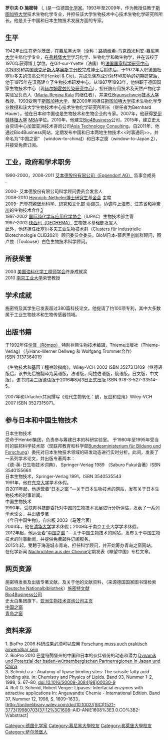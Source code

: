 '''罗尔夫·D·施密特''' （{{lang-de|Rolf Dieter Schmid}}, {{bd|1942年|1月5日||}})是一位德国[[化学家|化学家]]。1993年至2009年，作为教授任教于[[斯图加特大学|斯图加特大学]]技术生物化学专业，并担任该大学生物技术中心技术生物化学研究所所长。他是关于中国和日本生物技术发展方面的专家。

==  生平 ==
1942年出生在[[萨尔茨堡|萨尔茨堡]]，在[[慕尼黑大学|慕尼黑大学]]（全称：[[路德维希-马克西米利安-慕尼黑大学|路德维希-马克西米利安-慕尼黑大学]]主修化学专业，在[[弗赖堡大学|弗赖堡大学]]学习化学、生物化学和微生物学，并在该校于1970年获得博士学位。在Gif-sur-Yvette（法国）的[[法國國家科學研究中心|法国国家科学研究中心(CNRS)]]和美国[[德克薩斯州大學奧斯汀分校|德克萨斯大学奥斯丁分校]]完成博士后锻炼后，于1972年入职德国杜塞尔多夫的[[汉高公司|汉高公司(Henkel & Cie)]]。完成洗涤剂成分对环境影响的初期研究后，他于1975年在汉高建立了生物技术研发中心。从1987至1993年，他供职于德国国家生物技术中心（现[[赫尔姆霍兹传染研究中心|赫尔姆霍兹传染研究中心]]），担任酶应用技术及天然产物化学实验室负责人（[[Maria-Regina_Kula|Maria-Regina Kula]] 的继任者），并兼任[http://en.wikipedia.org/wiki/Braunschweig_University_of_Technology Braunschweig技术大学] {{Wayback|url=http://en.wikipedia.org/wiki/Braunschweig_University_of_Technology |date=20210301115718 }}教授。1993受聘于[[斯图加特大学|斯图加特大学]]，至2009年间担任[[斯图加特大学|斯图加特大学]]技术生物化学专业教授和该大学生物技术中心技术生物化学研究所所长（继任者为Bernhard Hauer）。他在日本和中国也是生物技术和生物企业的专家。2007年，他获得[http://en.wikipedia.org/wiki/Reutlingen_University 罗伊特林根大学] {{Wayback|url=http://en.wikipedia.org/wiki/Reutlingen_University |date=20151213173258 }}[[MBA|MBA]]学位。2010年，他建立[https://web.archive.org/web/20130521201143/http://bio4business.com/ Bio4Business]公司，2015年，建立史太白资讯中心加盟亚洲技术咨询公司[https://web.archive.org/web/20180412050855/http://www.asia-tech.eu/ Asia Technology Consulting]。自2011年，他通过Bio4Business网站，定期发布中国和日本两地生物技术<<时事通讯>>，并命名为“中国之窗” （window-to-china[https://web.archive.org/web/20180316151753/https://www.window-to-china.eu/startseite.html]）和日本之窗（window-to-Japan [https://web.archive.org/web/20180316025043/https://www.bio4business.eu/competitive-intelligence/window-to-japan.html]），并接受免费订阅。

== 工业，政府和学术职务 ==
1990-2000，2008-2011 [http://en.wikipedia.org/wiki/Eppendorf_(company) 艾本德股份有限公司（Eppendorf AG）] {{Wayback|url=http://en.wikipedia.org/wiki/Eppendorf_(company) |date=20210224131422 }}监事会成员<br />.

2000- 艾本德股份有限公司科学顾问委员会发言人<br />

2008-2010 [http://netheler-stiftung.de/ Heinrich-Netheler博士研究生基金会] {{Wayback|url=http://netheler-stiftung.de/ |date=20210226034528 }}主席<br />

2009- [http://de.wikipedia.org/wiki/Ministerium_für_Wissenschaft,_Forschung_und_Kunst_Baden-Württemberg 巴登符腾堡州科学、研究和文化部] {{Wayback|url=http://de.wikipedia.org/wiki/Ministerium_f%C3%BCr_Wissenschaft%2C_Forschung_und_Kunst_Baden-W%C3%BCrttemberg |date=20201205100019 }}协调员。协调与[[上海市|上海市]]、[[江苏省|江苏省]]和[[神奈川縣|神奈川]]的生物技术合作[http://www.bio-pro.de/standort/partner/experteninterview/index.html?lang=de] {{Wayback|url=http://www.bio-pro.de/standort/partner/experteninterview/index.html?lang=de |date=20150710044404 }}<br />

1997-2002 [[国际纯化学与应用化学联盟|国际纯化学与应用化学协会]]（IUPAC）生物技术部主管<br />

1997-2002 [http://en.wikipedia.org/wiki/DECHEMA 德西玛（DECHEMA）] {{Wayback|url=http://en.wikipedia.org/wiki/DECHEMA |date=20200726194253 }}生物技术基础部发言人<br />

此外，他还担任杜塞尔多夫工业生物技术群（Clusters für Industrielle Biotechnologie CLIB2021）顾问委员会委员，BioM日本-慕尼黑创新群顾问，图卢兹（Toulouse）白色生物技术科学顾问。

== 所获荣誉 ==
2003 [http://en.wikipedia.org/wiki/American_Oil_Chemists’_Society 美国油料化学工程师学会]{{dead link|date=2018年4月 |bot=InternetArchiveBot |fix-attempted=yes }}终身成就奖<br />

2010 [[南京工业大学|南京工业大学]]荣誉教授

== 学术成就 ==
施密特及其学生已发表超过380篇科技论文。他提请了约100项专利，其中大多数属于工业生物技术和生物传感器领域。

== 出版书籍 ==

于1992年任[http://de.wikipedia.org/wiki/Römpp_Lexikon_Chemie 伦普（Römpp）] {{Wayback|url=http://de.wikipedia.org/wiki/R%C3%B6mpp_Lexikon_Chemie |date=20201231225415 }}特别栏目生物技术编辑，Thieme出版社（Thieme-Verlag）（与Hans-Werner Dellweg 和 Wolfgang Trommer合作）<br /> ISBN 3137364019

《生物技术和基因工程袖珍指南》，Wiley-VCH 2002 ISBN 3527313109（继德语版后，该书先后被翻译为英语版，法语版，阿拉伯语版，俄语版，日文版，中文版）。该书的第三版德语版于2016年8月3日正式出版 ISBN 978-3-527-33514-5。

2007年和Urlacher共同撰写《现代生物氧化：酶，反应和应用》Wiley-VCH 2007 ISBN 3527315071。

== 参与日本和中国生物技术 ==
日本生物技术<br />
受命于Henkel集团，负责参与筹建日本的科研实验室。 于1980年至1995年受当时的联邦科学技术部（现联邦教育和科学部[[Bundesministerium_für_Bildung_und_Forschung|Bundesministerium für Bildung und Forschung]]）委托对日本生物技术领域的研发动态进行实时分析。此间，发表了一系列学术论文，并出版专著两本：<br />
《德-英-日生物技术词典》， Springer-Verlag 1989 （Saburo Fukui合著）ISBN 354015566X<br />
日本生物技术，Springer-Verlag 1991，ISBN 3540535543<br />
1991年，他在[[东京大学|东京大学]]学术休假。<br />
自2011年起，他运营着“[http://www.window-to-japan.eu 日本之窗] {{Wayback|url=http://www.window-to-japan.eu/ |date=20210122101442 }}”—关于日本生物技术的网站，发布关于日本生物技术的时事新闻。<br />

中国生物技术<br />
1990年，受联邦科技部委托对中国的生物技术发展进行分析评估，发表了一系列学术论文，并出版专著<br />
《今日中国生物》，自出版 2003（马莲合著）<br />
2003年，他在[[清华大学|清华大学]]学术休假；2009年于南京工业大学学术休假。<br />
2012年起，他运营着“[https://www.window-to-china.eu 中国之窗] {{Wayback|url=https://www.window-to-china.eu/ |date=20210126060210 }}”—关于中国生物技术的网站，发布关于中国生物技术的时事新闻，并提供免费邮件订阅服务。<br />
2015年起，受聘于海港城市青岛，担任科学顾问，并开始筹办青岛之窗网站。<br />
在化学新闻 [[Nachrichten_aus_der_Chemie|Nachrichten aus der Chemie]]定期发表《瞭望中国》专栏文章。<br />

== 网页资源 ==
施密特发表及出版专著文献，及关于他的文献资料，（来源德国国家图书馆检索[[Deutsche_Nationalbibliothek|Deutsche Nationalbibliothek]]）[https://portal.dnb.de/opac.htm?method=simpleSearch&query=124855954  施密特文献] {{Wayback|url=https://portal.dnb.de/opac.htm?method=simpleSearch&query=124855954 |date=20190903232355 }}<br />
[https://web.archive.org/web/20171017221916/https://www.bio4business.eu/home.html Bio4Business公司]<br />
史太白集团旗下，[https://web.archive.org/web/20180412050855/http://www.asia-tech.eu/ 亚洲生物技术咨询公司主页]<br />
[https://www.window-to-china.eu 中国之窗] {{Wayback|url=https://www.window-to-china.eu/ |date=20210126060210 }}<br />
[https://www.window-to-qingdao.net 青岛之窗]{{Dead link|date=2018年7月 |bot=InternetArchiveBot |fix-attempted=yes }}<br />

== 资料来源 ==

1. BioPro 2006 科研成果必须可以应用 [https://web.archive.org/web/20150710054804/http://www.bio-pro.de/magazin/wissenschaft/index.html?lang=de&artikelid=%2Fartikel%2F02609%2Findex.html Forschung muss auch praktisch anwendbar sein]<br/>
2. BioPro 2010  巴登符腾堡州的中国和日本的伙伴省份的动态和潜力 [https://web.archive.org/web/20150710044404/http://www.bio-pro.de/standort/partner/experteninterview/index.html?lang=de Dynamik und Potenzial der baden-württembergischen Partnerregionen in Japan und China]<br/>
3. Schmid u.a.: Anatomy of lipase binding sites: The scissile fatty acid binding site. In: Chemistry and Physics of Lipids. Band 93, Nummer 1–2, 1998, S. 67–80, [[doi:10.1016/S0009-3084(98)00030-9|doi:10.1016/S0009-3084(98)00030-9]]<br/>
4. Rolf D. Schmid, Robert Verger: Lipases: Interfacial enzymes with attractive applications In: Angewandte Chemie - International Edition. Band 37, Nummer 12, 1998, S. 1609–1633，[http://onlinelibrary.wiley.com/doi/10.1002/(SICI)1521-3773(19980703)37:12%3C1608::AID-ANIE1608%3E3.0.CO%3B2-V/abstract] {{Wayback|url=http://onlinelibrary.wiley.com/doi/10.1002/(SICI)1521-3773(19980703)37:12%3C1608::AID-ANIE1608%3E3.0.CO%3B2-V/abstract |date=20180209165136 }}

{{Authority control}}

{{DEFAULTSORT:Schmid, Rolf Dieter}}
[[Category:德国化学家|Category:德国化学家]]
[[Category:慕尼黑大學校友|Category:慕尼黑大學校友]]
[[Category:弗萊堡大學校友|Category:弗萊堡大學校友]]
[[Category:萨尔茨堡人|Category:萨尔茨堡人]]
